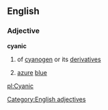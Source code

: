 ==English==

===Adjective===

'''cyanic'''

#{{chemistry}} of [[cyanogen]] or its [[derivative]]s
#[[azure]] [[blue]]
[[Category:English adjectives]]
[[pl:Cyanic]]